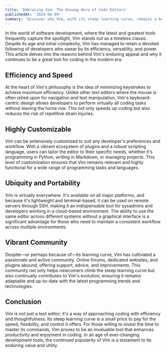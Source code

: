 ```yaml
---
title: 'Embracing Vim: The Unsung Hero of Code Editors'
publishedAt: '2024-04-09'
summary: 'Discover why Vim, with its steep learning curve, remains a beloved tool among developers for editing code efficiently and effectively.'
---
```


In the world of software development, where the latest and greatest tools frequently capture the spotlight, Vim stands out as a timeless classic. Despite its age and initial complexity, Vim has managed to retain a devoted following of developers who swear by its efficiency, versatility, and power.
This article delves into the reasons behind Vim's enduring appeal and why it continues to be a great tool for coding in the modern era.

## Efficiency and Speed
At the heart of Vim's philosophy is the idea of minimizing keystrokes to achieve maximum efficiency.
Unlike other text editors where the mouse is often relied upon for navigation and text manipulation, Vim's keyboard-centric design allows developers to perform virtually all coding tasks without leaving the home row. This not only speeds up coding but also reduces the risk of repetitive strain injuries.

## Highly Customizable
Vim can be extensively customized to suit any developer's preferences and workflow. With a vibrant ecosystem of plugins and a robust scripting language, users can tailor the editor to their specific needs, whether it's programming in Python, writing in Markdown, or managing projects.
This level of customization ensures that Vim remains relevant and highly functional for a wide range of programming tasks and languages.

## Ubiquity and Portability
Vim is virtually everywhere. It's available on all major platforms, and because it's lightweight and terminal-based, it can be used on remote servers through SSH, making it an indispensable tool for sysadmins and developers working in a cloud-based environment.
The ability to use the same editor across different systems without a graphical interface is a significant advantage for those who need to maintain a consistent workflow across multiple environments.

## Vibrant Community
Despite—or perhaps because of—its learning curve, Vim has cultivated a passionate and active community. Online forums, dedicated websites, and plugins abound, offering support, advice, and improvements.
This community not only helps newcomers climb the steep learning curve but also continually contributes to Vim's evolution, ensuring it remains adaptable and up-to-date with the latest programming trends and technologies.

## Conclusion
Vim is not just a text editor; it's a way of approaching coding with efficiency and thoughtfulness. Its steep learning curve is a small price to pay for the speed, flexibility, and control it offers.
For those willing to invest the time to master its commands, Vim proves to be an invaluable tool that enhances productivity and enjoyment in coding. In an age of ever-changing development tools, the continued popularity of Vim is a testament to its enduring value and utility.